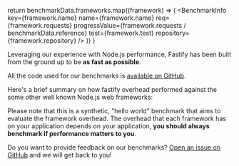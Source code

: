 

  return benchmarkData.frameworks.map((framework) => (
    <BenchmarkInfo
      key={framework.name}
      name={framework.name}
      req={framework.requests}
      progressValue={framework.requests / benchmarkData.reference}
      test={framework.test}
      repository={framework.repository}
    />
  ))
}

<HeroBanner title="Benchmarks" />

Leveraging our experience with Node.js performance, Fastify has been built from the ground up to be **as fast as possible**.

All the code used for our benchmarks is [available on GitHub](https://github.com/fastify/benchmarks/).

Here's a brief summary on how fastify overhead performed against the some other well known Node.js web frameworks:

<BenchmarkSection />

Please note that this is a synthetic, "hello world" benchmark that aims to evaluate the framework overhead. The overhead that each framework has on your application depends on your application, **you should always benchmark if performance matters to you**.

Do you want to provide feedback on our benchmarks? [Open an issue on GitHub](https://github.com/fastify/benchmarks/issues) and we will get back to you!
